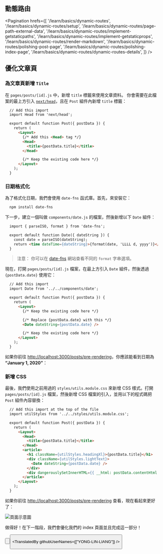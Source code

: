 
## 動態路由

<Pagination
  hrefs={[
    '/learn/basics/dynamic-routes',
    '/learn/basics/dynamic-routes/setup',
    '/learn/basics/dynamic-routes/page-path-external-data',
    '/learn/basics/dynamic-routes/implement-getstaticpaths',
    '/learn/basics/dynamic-routes/implement-getstaticprops',
    '/learn/basics/dynamic-routes/render-markdown',
    '/learn/basics/dynamic-routes/polishing-post-page',
    '/learn/basics/dynamic-routes/polishing-index-page',
    '/learn/basics/dynamic-routes/dynamic-routes-details',
  ]}
/>

## 優化文章頁

### 為文章頁新增 `Title`

在 `pages/posts/[id].js` 中，新增 `title` 標籤來使用文章資料。 你會需要在此檔案的最上方引入 [`next/head`](/docs/api-reference/next/head)，且在 `Post` 組件內新增 `title` 標籤：

```html
  // Add this import
  import Head from 'next/head';

  export default function Post({ postData }) {
    return (
      <Layout>
        {/* Add this <Head> tag */}
        <Head>
          <title>{postData.title}</title>
        </Head>

        {/* Keep the existing code here */}
      </Layout>
    );
  }
```

### 日期格式化

為了格式化日期，我們會使用 `date-fns` 函式庫。首先，來安裝它：

```html
  npm install date-fns
```

下一步，建立一個叫做 `components/date.js` 的檔案，然後新增以下 `Date` 組件：

```html
  import { parseISO, format } from 'date-fns';

  export default function Date({ dateString }) {
    const date = parseISO(dateString);
    return <time dateTime={dateString}>{format(date, 'LLLL d, yyyy')}</time>;
  }
```

> 注意： 你可以在 [date-fns](https://date-fns.org/v2.16.1/docs/format) 網站查看不同的 `format` 字串選項。

現在，打開 `pages/posts/[id].js` 檔案，在最上方引入 `Date` 組件，然後透過 `{postData.date}` 使用它：

```html
  // Add this import
  import Date from '../../components/date';

  export default function Post({ postData }) {
    return (
      <Layout>
        {/* Keep the existing code here */}

        {/* Replace {postData.date} with this */}
        <Date dateString={postData.date} />

        {/* Keep the existing code here */}
      </Layout>
    );
  }
```

如果你前往 [http://localhost:3000/posts/pre-rendering](http://localhost:3000/posts/pre-rendering)，你應該能看到日期為 **“January 1, 2020”**：

### 新增 CSS

最後，我們使用之前用過的 `styles/utils.module.css` 來新增 CSS 樣式。打開 `pages/posts/[id].js` 檔案，然後新增 CSS 檔案的引入，並用以下的程式碼把 `Post` 組件內容替換：

```html
  // Add this import at the top of the file
  import utilStyles from '../../styles/utils.module.css';

  export default function Post({ postData }) {
    return (
      <Layout>
        <Head>
          <title>{postData.title}</title>
        </Head>
        <article>
          <h1 className={utilStyles.headingXl}>{postData.title}</h1>
          <div className={utilStyles.lightText}>
            <Date dateString={postData.date} />
          </div>
          <div dangerouslySetInnerHTML={{ __html: postData.contentHtml }} />
        </article>
      </Layout>
    );
  }
```

如果你前往 [http://localhost:3000/posts/pre-rendering](http://localhost:3000/posts/pre-rendering) 查看，現在看起來更好了：

![頁面示意圖](https://nextjs.org/static/images/learn/dynamic-routes/post-page-css.png "頁面示意圖")

做得好！在下一階段，我們會優化我們的 index 頁面並且完成這一部分！

<Button
  content="← 返回上一頁"
  url="/learn/basics/dynamic-routes/render-markdown"
  basicStyle="text-white bg-[#0070f3]"
  hoverStyle="hover:opacity-90"
/>

<Button
  content="前往下一頁 →"
  url="/learn/basics/dynamic-routes/polishing-index-page"
  basicStyle="text-white bg-[#0070f3]"
  hoverStyle="hover:opacity-90"
/>

<TranslatedBy githubUserNames={["YONG-LIN-LIANG"]} />